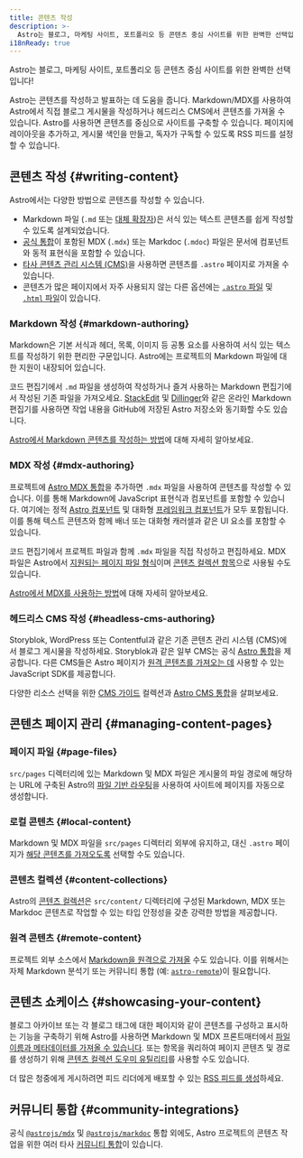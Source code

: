 ```yaml
---
title: 콘텐츠 작성
description: >-
  Astro는 블로그, 마케팅 사이트, 포트폴리오 등 콘텐츠 중심 사이트를 위한 완벽한 선택입니다! 프로젝트에서 직접 콘텐츠를 제작하거나 원하는 CMS를 연결하세요.
i18nReady: true
---
```


Astro는 블로그, 마케팅 사이트, 포트폴리오 등 콘텐츠 중심 사이트를 위한 완벽한 선택입니다!

Astro는 콘텐츠를 작성하고 발표하는 데 도움을 줍니다. Markdown/MDX를 사용하여 Astro에서 직접 블로그 게시물을 작성하거나 헤드리스 CMS에서 콘텐츠를 가져올 수 있습니다. Astro를 사용하면 콘텐츠를 중심으로 사이트를 구축할 수 있습니다. 페이지에 레이아웃을 추가하고, 게시물 색인을 만들고, 독자가 구독할 수 있도록 RSS 피드를 설정할 수 있습니다.

## 콘텐츠 작성 \{#writing-content\}

Astro에서는 다양한 방법으로 콘텐츠를 작성할 수 있습니다.
- Markdown 파일 (`.md` 또는 [대체 확장자](/ko/guides/markdown-content/))은 서식 있는 텍스트 콘텐츠를 쉽게 작성할 수 있도록 설계되었습니다.
- [공식 통합](/ko/guides/integrations-guide/)이 포함된 MDX (`.mdx`) 또는 Markdoc (`.mdoc`) 파일은 문서에 컴포넌트와 동적 표현식을 포함할 수 있습니다.
- [타사 콘텐츠 관리 시스템 (CMS)](#headless-cms-authoring)을 사용하면 콘텐츠를 `.astro` 페이지로 가져올 수 있습니다.
- 콘텐츠가 많은 페이지에서 자주 사용되지 않는 다른 옵션에는 [`.astro` 파일](/ko/basics/astro-pages/#astro-pages) 및 [`.html` 파일](/ko/basics/astro-pages/#html-pages)이 있습니다.

### Markdown 작성 \{#markdown-authoring\}
Markdown은 기본 서식과 헤더, 목록, 이미지 등 공통 요소를 사용하여 서식 있는 텍스트를 작성하기 위한 편리한 구문입니다. Astro에는 프로젝트의 Markdown 파일에 대한 지원이 내장되어 있습니다.

코드 편집기에서 `.md` 파일을 생성하여 작성하거나 즐겨 사용하는 Markdown 편집기에서 작성된 기존 파일을 가져오세요. [StackEdit](https://stackedit.io/) 및 [Dillinger](https://dillinger.io)와 같은 온라인 Markdown 편집기를 사용하면 작업 내용을 GitHub에 저장된 Astro 저장소와 동기화할 수도 있습니다.

<ReadMore>[Astro에서 Markdown 콘텐츠를 작성하는 방법](/ko/guides/markdown-content/)에 대해 자세히 알아보세요.</ReadMore>

### MDX 작성 \{#mdx-authoring\}
프로젝트에 [Astro MDX 통합](/ko/guides/integrations-guide/mdx/)을 추가하면 `.mdx` 파일을 사용하여 콘텐츠를 작성할 수 있습니다. 이를 통해 Markdown에 JavaScript 표현식과 컴포넌트를 포함할 수 있습니다. 여기에는 정적 [Astro 컴포넌트](/ko/basics/astro-components/) 및 대화형 [프레임워크 컴포넌트](/ko/guides/framework-components/)가 모두 포함됩니다. 이를 통해 텍스트 콘텐츠와 함께 배너 또는 대화형 캐러셀과 같은 UI 요소를 포함할 수 있습니다.

코드 편집기에서 프로젝트 파일과 함께 `.mdx` 파일을 직접 작성하고 편집하세요. MDX 파일은 Astro에서 [지원되는 페이지 파일 형식](/ko/basics/astro-pages/#supported-page-files)이며 [콘텐츠 컬렉션 항목](#content-collections)으로 사용될 수도 있습니다.

<ReadMore>[Astro에서 MDX를 사용하는 방법](/ko/guides/integrations-guide/mdx/)에 대해 자세히 알아보세요.</ReadMore>

### 헤드리스 CMS 작성 \{#headless-cms-authoring\}

Storyblok, WordPress 또는 Contentful과 같은 기존 콘텐츠 관리 시스템 (CMS)에서 블로그 게시물을 작성하세요. Storyblok과 같은 일부 CMS는 공식 [Astro 통합](https://www.storyblok.com/mp/announcing-storyblok-astro)을 제공합니다. 다른 CMS들은 Astro 페이지가 [원격 콘텐츠를 가져오는 데](/ko/guides/data-fetching/#fetch-from-a-headless-cms) 사용할 수 있는 JavaScript SDK를 제공합니다.

<ReadMore>다양한 리소스 선택을 위한 [CMS 가이드](/ko/guides/cms/) 컬렉션과 [Astro CMS 통합](https://astro.build/integrations/?search=cms)을 살펴보세요.</ReadMore>

## 콘텐츠 페이지 관리 \{#managing-content-pages\}

### 페이지 파일 \{#page-files\}

`src/pages` 디렉터리에 있는 Markdown 및 MDX 파일은 게시물의 파일 경로에 해당하는 URL에 구축된 Astro의 [파일 기반 라우팅](/ko/guides/routing/)을 사용하여 사이트에 페이지를 자동으로 생성합니다.

### 로컬 콘텐츠 \{#local-content\}

Markdown 및 MDX 파일을 `src/pages` 디렉터리 외부에 유지하고, 대신 `.astro` 페이지가 [해당 콘텐츠를 가져오도록](/ko/guides/markdown-content/#importing-markdown) 선택할 수도 있습니다.

### 콘텐츠 컬렉션 \{#content-collections\}

Astro의 [콘텐츠 컬렉션](/ko/guides/content-collections/)은 `src/content/` 디렉터리에 구성된 Markdown, MDX 또는 Markdoc 콘텐츠로 작업할 수 있는 타입 안정성을 갖춘 강력한 방법을 제공합니다.

### 원격 콘텐츠 \{#remote-content\}

프로젝트 외부 소스에서 [Markdown을 원격으로 가져올](/ko/guides/markdown-content/#fetching-remote-markdown) 수도 있습니다. 이를 위해서는 자체 Markdown 분석기 또는 커뮤니티 통합 (예: [`astro-remote`](https://github.com/natemoo-re/astro-remote))이 필요합니다.

## 콘텐츠 쇼케이스 \{#showcasing-your-content\}

블로그 아카이브 또는 각 블로그 태그에 대한 페이지와 같이 콘텐츠를 구성하고 표시하는 기능을 구축하기 위해 Astro를 사용하면 Markdown 및 MDX 프론트매터에서 [파일 이름과 메타데이터를 가져올 수 있습니다](/ko/reference/api-reference/#astroglob). 또는 항목을 쿼리하여 페이지 콘텐츠 및 경로를 생성하기 위해 [콘텐츠 컬렉션 도우미 유틸리티](/ko/guides/content-collections/#querying-collections)를 사용할 수도 있습니다.

더 많은 청중에게 게시하려면 피드 리더에게 배포할 수 있는 [RSS 피드를 생성](/ko/guides/rss/)하세요.

## 커뮤니티 통합 \{#community-integrations\}

공식 [`@astrojs/mdx`](/ko/guides/integrations-guide/mdx/) 및 [`@astrojs/markdoc`](/ko/guides/integrations-guide/markdoc/) 통합 외에도, Astro 프로젝트의 콘텐츠 작업을 위한 여러 타사 [커뮤니티 통합](https://astro.build/integrations/?search=content)이 있습니다.